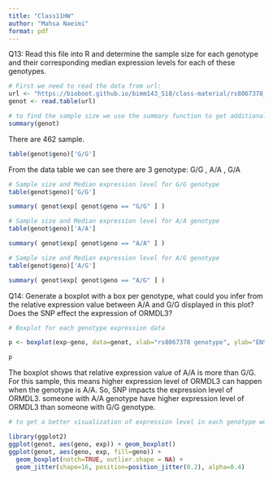 ```yaml
---
title: "Class11HW"
author: "Mahsa Naeimi"
format: pdf
---
```


Q13: Read this file into R and determine the sample size for each genotype and their corresponding median expression levels for each of these genotypes.

```r
# First we need to read the data from url:
url <- "https://bioboot.github.io/bimm143_S18/class-material/rs8067378_ENSG00000172057.6.txt"
genot <- read.table(url)
```

```r
# to find the sample size we use the summary function to get additional stats for each column
summary(genot)
```

There are 462 sample.

```r
table(genot$geno)['G/G']
```

From the data table we can see there are 3 genotype: G/G , A/A , G/A

```r
# Sample size and Median expression level for G/G genotype
table(genot$geno)['G/G']

summary( genot$exp[ genot$geno == "G/G" ] )
```

```r
# Sample size and Median expression level for A/A genotype
table(genot$geno)['A/A']

summary( genot$exp[ genot$geno == "A/A" ] )
```

```r
# Sample size and Median expression level for A/G genotype
table(genot$geno)['A/G']

summary( genot$exp[ genot$geno == "A/G" ] )
```

Q14: Generate a boxplot with a box per genotype, what could you infer from the relative expression value between A/A and G/G displayed in this plot? Does the SNP effect the expression of ORMDL3?

```r
# Boxplot for each genotype expression data

p <- boxplot(exp~geno, data=genot, xlab="rs8067378 genotype", ylab="ENSG00000172057.4 (RPKM)", notch=T)
```

```r
p
```

The boxplot shows that relative expression value of A/A is more than G/G. For this sample, this means higher expression level of ORMDL3 can happen when the genotype is A/A. So, SNP impacts the expression level of ORMDL3. someone with A/A genotype have higher expression level of ORMDL3 than someone with G/G genotype.

```r
# to get a better visualization of expression level in each genotype we can use ggplot

library(ggplot2)
ggplot(genot, aes(geno, exp)) + geom_boxplot()
ggplot(genot, aes(geno, exp, fill=geno)) + 
  geom_boxplot(notch=TRUE, outlier.shape = NA) + 
  geom_jitter(shape=16, position=position_jitter(0.2), alpha=0.4)
```
